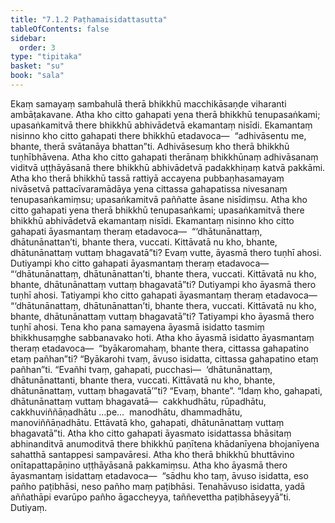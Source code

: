 ```yaml
---
title: "7.1.2 Paṭhamaisidattasutta"
tableOfContents: false
sidebar:
  order: 3
type: "tipitaka"
basket: "su"
book: "sala"
---
```



<DynamicBreadcrumb />

<Division number="344" book="sala" bookNo="13" page="475">

<Paragraph number="1479" book="sala">
Ekaṃ samayaṃ sambahulā therā bhikkhū macchikāsaṇḍe viharanti ambāṭakavane. Atha kho citto gahapati yena therā bhikkhū tenupasaṅkami; upasaṅkamitvā there bhikkhū abhivādetvā ekamantaṃ nisīdi. Ekamantaṃ nisinno kho citto gahapati there bhikkhū etadavoca—  “adhivāsentu me, bhante, therā svātanāya bhattan”ti. Adhivāsesuṃ kho therā bhikkhū tuṇhībhāvena. Atha kho citto gahapati therānaṃ bhikkhūnaṃ adhivāsanaṃ viditvā uṭṭhāyāsanā there bhikkhū abhivādetvā padakkhiṇaṃ katvā pakkāmi. Atha kho therā bhikkhū tassā rattiyā accayena pubbaṇhasamayaṃ nivāsetvā pattacīvaramādāya yena cittassa gahapatissa nivesanaṃ tenupasaṅkamiṃsu; upasaṅkamitvā paññatte āsane nisīdiṃsu.
</Paragraph>

<Paragraph number="1480" book="sala">
Atha kho citto gahapati yena therā bhikkhū tenupasaṅkami; upasaṅkamitvā there bhikkhū abhivādetvā ekamantaṃ nisīdi. Ekamantaṃ nisinno kho citto gahapati āyasmantaṃ theraṃ etadavoca—  “‘dhātunānattaṃ, dhātunānattan’ti, bhante thera, vuccati. Kittāvatā nu kho, bhante, dhātunānattaṃ vuttaṃ bhagavatā”ti? Evaṃ vutte, āyasmā thero tuṇhī ahosi. Dutiyampi kho citto gahapati āyasmantaṃ theraṃ etadavoca—  “‘dhātunānattaṃ, dhātunānattan’ti, bhante thera, vuccati. Kittāvatā nu kho, bhante, dhātunānattaṃ vuttaṃ bhagavatā”ti? Dutiyampi kho āyasmā thero tuṇhī ahosi. Tatiyampi kho citto gahapati āyasmantaṃ theraṃ etadavoca—  “‘dhātunānattaṃ, dhātunānattan’ti, bhante thera, vuccati. Kittāvatā nu kho, bhante, dhātunānattaṃ vuttaṃ bhagavatā”ti? Tatiyampi kho āyasmā thero tuṇhī ahosi.
</Paragraph>

<Paragraph number="1481" book="sala">
Tena kho pana samayena āyasmā isidatto tasmiṃ bhikkhusaṃghe sabbanavako hoti. Atha kho āyasmā isidatto āyasmantaṃ theraṃ etadavoca—  “byākaromahaṃ, bhante thera, cittassa gahapatino etaṃ pañhan”ti? “Byākarohi tvaṃ, āvuso isidatta, cittassa gahapatino etaṃ pañhan”ti. “Evañhi tvaṃ, gahapati, pucchasi—  ‘dhātunānattaṃ, dhātunānattanti, bhante thera, vuccati. Kittāvatā nu kho, bhante, dhātunānattaṃ, vuttaṃ bhagavatā’”ti? “Evaṃ, bhante”. “Idaṃ kho, gahapati, dhātunānattaṃ vuttaṃ bhagavatā—  cakkhudhātu, rūpadhātu, cakkhuviññāṇadhātu …pe…  manodhātu, dhammadhātu, manoviññāṇadhātu. Ettāvatā kho, gahapati, dhātunānattaṃ vuttaṃ bhagavatā”ti.
</Paragraph>

<Paragraph number="1482" book="sala">
Atha kho citto gahapati āyasmato isidattassa bhāsitaṃ abhinanditvā anumoditvā there bhikkhū paṇītena khādanīyena bhojanīyena sahatthā santappesi sampavāresi. Atha kho therā bhikkhū bhuttāvino onītapattapāṇino uṭṭhāyāsanā pakkamiṃsu. Atha kho āyasmā thero āyasmantaṃ isidattaṃ etadavoca—  “sādhu kho taṃ, āvuso isidatta, eso pañho paṭibhāsi, neso pañho maṃ paṭibhāsi. Tenahāvuso isidatta, yadā aññathāpi evarūpo pañho āgaccheyya, taññevettha paṭibhāseyyā”ti.

</Paragraph>
</Division>

<Paragraph number="1483" type="center" book="sala">
Dutiyaṃ.
</Paragraph>
